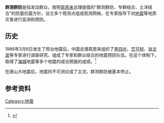 '''群测群防'''是指发动群众，按照[[周恩来|周恩来]]总理提倡的“群测群防、专群结合、土洋结合”的防震抗震方针，设立多个观测点组成观测网络，在专家指导下对[[地震|地震]]等地质灾害进行监测和预防。

==历史==
1966年3月8日发生了邢台地震后，中国总理周恩来组织了[[李四光|李四光]]、[[竺可桢|竺可桢]]、[[翁文波|翁文波]]等专家进行调查研究，组成了专家和群众结合的地震预防队伍。在这个体制下，取得了[[海城市|海城]]地震等多个地震的成功预报的成绩。<ref>{{Cite web |url=http://history.news.163.com/08/0512/15/4BOM6JK200011248.html |title=事前成功预测并采取措施 海城地震伤亡18308人 |access-date=2010-05-13 |archive-url=https://web.archive.org/web/20190106204335/http://history.news.163.com/08/0512/15/4BOM6JK200011248.html |archive-date=2019-01-06 |dead-url=yes }}</ref>

在唐山大地震后，地震的不可测论成了主流，群测群防被基本停止。{{cn}}

==参考资料==
<references/>

[[Category:地震|Category:地震]]